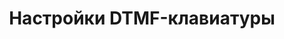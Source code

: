 ---
title: "Настройки DTMF-клавиатуры"
"og:description": "Настройки и использование DTMF-клавиатуры при Telegram-звонках"
"og:image": "docs2/images/cover-gateway.png"
sidebarTitle: "Настройка DTMF-клавиатуры"
---